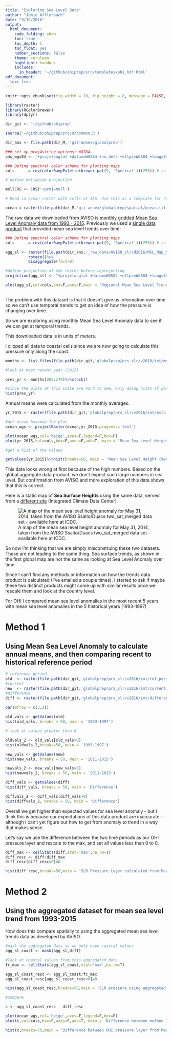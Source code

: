 ```yaml
---
title: "Exploring Sea Level Data"
author: "Jamie Afflerbach"
date: "9/15/2016"
output: 
  html_document:
    code_folding: show
    toc: true
    toc_depth: 1
    toc_float: yes
    number_sections: false
    theme: cerulean
    highlight: haddock
    includes: 
      in_header: '~/github/ohiprep/src/templates/ohi_hdr.html'
pdf_document:
  toc: true
---
```


```r
knitr::opts_chunk$set(fig.width = 10, fig.height = 8, message = FALSE, warning = FALSE)

library(raster)
library(RColorBrewer)
library(dplyr)

dir_git <- '~/github/ohiprep'

source('~/github/ohiprep/src/R/common.R')

dir_anx <- file.path(dir_M, 'git-annex/globalprep')

### set up proj4string options: WGS84
p4s_wgs84 <- '+proj=longlat +datum=WGS84 +no_defs +ellps=WGS84 +towgs84=0,0,0'

### Define spectral color scheme for plotting maps
cols      = rev(colorRampPalette(brewer.pal(9, 'Spectral'))(255)) # rainbow color scheme

# define mollweide projection

mollCRS <- CRS('+proj=moll')

# Read in ocean raster with cells at 1km. Use this as a template for resampling

ocean = raster(file.path(dir_M,'git-annex/globalprep/spatial/ocean.tif'))

```

The raw data we downloaded from AVISO is [monthly gridded Mean Sea Level Anomaly data from 1993 - 2015](http://www.aviso.altimetry.fr/en/data/products/sea-surface-height-products/global/msla-mean-climatology.html#c10358). Previously we used a [single data product](http://www.aviso.altimetry.fr/en/data/products/ocean-indicators-products/mean-sea-level/products-images.html) that provided mean sea level trends over time:

```r

### Define spectral color scheme for plotting maps
cols      = rev(colorRampPalette(brewer.pal(9, 'Spectral'))(255)) # rainbow color scheme

agg_sl <- raster(file.path(dir_anx,'_raw_data/AVISO_slr/d2016/MSL_Map_MERGED_Global_IB_RWT_NoGIA_Adjust.nc'))%>%
          rotate()%>%
          disaggregate(fact=8)

#define projection of the raster before reprojecting
projection(agg_sl) <- "+proj=longlat +datum=WGS84 +ellps=WGS84 +towgs84=0,0,0"

plot(agg_sl,col=cols,box=F,axes=F,main = 'Regional Mean Sea Level Trends (mm/yr)\n 1993-2016')
    
```

The problem with this dataset is that it doesn't give us information over time so we can't use temporal trends to get an idea of how the pressure is changing over time.

So we are exploring using monthly Mean Sea Level Anomaly data to see if we can get at temporal trends.

This downloaded data is in units of meters. 

I clipped all data to coastal cells since we are now going to calculate this pressure only along the coast.


```r

months <- list.files(file.path(dir_git,'globalprep/prs_slr/v2016/int/msla_monthly_coast'),full.names=T)

#look at most recent year (2015)

pres_yr <- months[265:276]%>%stack()

#since the plots at this scale are hard to see, only doing hists of data
hist(pres_yr)

```

Annual means were calculated from the monthly averages.

```r

yr_2015 <- raster(file.path(dir_git,'globalprep/prs_slr/v2016/int/msla_annual_mean/rast_msla_annual_2015.tif'))

#get ocean basemap for plot
ocean_wgs <- projectRaster(ocean,yr_2015,progress='text')

plot(ocean_wgs,col='beige',axes=F,legend=F,box=F)
plot(yr_2015,col=cols,box=F,axes=F,add=T, main = 'Mean Sea Level Height (meters)\n 2010')

#get a hist of the values

getValues(yr_2015)%>%hist(breaks=50, main = 'Mean Sea Level Height (meters)\n 2010')

```


This data looks wrong at first because of the high numbers. Based on the global aggregate data product, we don't expect such large numbers in sea level. But confirmation from AVISO and more exploration of this data shows that this is correct. 

Here is a static map of **Sea Surface Heights** using the same data, served from a [different site](http://icdc.cen.uni-hamburg.de/1/daten/ocean/ssh-aviso.html) (Integrated Climate Data Center)

![A map of the mean sea level height anomaly for May 31, 2014, taken from the AVISO Ssalto/Duacs two_sat_merged data set - available here at ICDC.](http://icdc.cen.uni-hamburg.de/fileadmin/_processed_/csm_AVISO-SSH_MSLA_May31_2014_for_ICDC_Website_01_70a2cf2422.gif)

So now I'm thinking that we are simply misconstruing these two datasets. These are not leading to the same thing. Sea surface trends, as shown in the first global map are not the same as looking at Sea Level Anomaly over time.

Since I can't find any methods or information on how the trends data product is calculated (I've emailed a couple times), I started to ask if maybe these two distinct products might come up with similar results once we rescale them and look at the country level.

For OHI I compared mean sea level anomalies in the most recent 5 years with mean sea level anomalies in the 5 historical years (1993-1997)

# Method 1
## Using Mean Sea Level Anomaly to calculate annual means, and then comparing recent to historical reference period
```r
# reference period
old  <- raster(file.path(dir_git,'globalprep/prs_slr/v2016/int/ref_period.tif'))
#current
new  <- raster(file.path(dir_git,'globalprep/prs_slr/v2016/int/current_period.tif'))
#difference
diff <- raster(file.path(dir_git,'globalprep/prs_slr/v2016/int/difference.tif'))
  
par(mfrow = c(3,2))

old_vals <- getValues(old)
hist(old_vals, breaks = 50, main = '1993-1997')

# look at values greater than 0

oldvals_2 <- old_vals[old_vals>0]
hist(oldvals_2,breaks=50, main = '1993-1997')

new_vals <- getValues(new)
hist(new_vals, breaks = 50, main = '2011-2015')

newvals_2 <- new_vals[new_vals>0]
hist(newvals_2, breaks = 50, main = '2011-2015')

diff_vals <- getValues(diff)
hist(diff_vals, breaks = 50, main = 'Difference')

diffvals_2 <- diff_vals[diff_vals>0]
hist(diffvals_2, breaks = 50, main = 'Difference')
```

Overall we get higher than expected values for sea level anomaly - but I think this is because our expectations of this data product are inaccurate - although I can't yet figure out how to get from anomaly to trend in a way that makes sense.

Let's say we use the difference between the two time periods as our OHI pressure layer and rescale to the max, and set all values less than 0 to 0.

```r

diff_max <- cellStats(diff,stat='max',na.rm=T)
diff_resc <- diff/diff_max    
diff_resc[diff_resc<0]=0

hist(diff_resc,breaks=50,main = 'SLR Pressure Layer calculated from Mean Sea Level Anomaly')

```

# Method 2 
## Using the aggregated dataset for mean sea level trend from 1993-2015
How does this compare spatially to using the aggregated mean sea level trends data as developed by AVISO.

```r

#mask the aggregated data so we only have coastal values
agg_sl_coast <- mask(agg_sl,diff) 

#look at coastal values from this aggregated data
fc_max <- cellStats(agg_sl_coast,stat='max',na.rm=T)

agg_sl_coast_resc <- agg_sl_coast/fc_max
agg_sl_coast_resc[agg_sl_coast_resc<0]=0

hist(agg_sl_coast_resc,breaks=50,main = 'SLR pressure using aggregated mean sea level trends')

#compare

c <- agg_sl_coast_resc - diff_resc

plot(ocean_wgs,col='beige',axes=F,legend=F,box=F)
plot(c,col=cols,box=F,axes=F,add=T, main = 'Difference between method 1 and 2')

hist(c,breaks=50,main = 'Difference between OHI pressure layer from Mean Sea Level Anomaly \n and Pressure layer from aggregated mean sea level trend')

```
